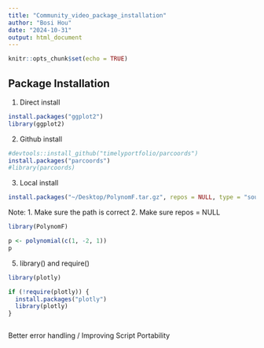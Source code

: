 ```yaml
---
title: "Community_video_package_installation"
author: "Bosi Hou"
date: "2024-10-31"
output: html_document
---
```


```r
knitr::opts_chunk$set(echo = TRUE)
```

## Package Installation

1. Direct install
```r
install.packages("ggplot2")
library(ggplot2)
```

2. Github install
```r
#devtools::install_github("timelyportfolio/parcoords")
install.packages("parcoords")
#library(parcoords)


```

3. Local install
```r
install.packages("~/Desktop/PolynomF.tar.gz", repos = NULL, type = "source")
```
Note:
1. Make sure the path is correct
2. Make sure repos = NULL

```r
library(PolynomF)
```

```r
p <- polynomial(c(1, -2, 1))
p
```


5. library() and require()
```r
library(plotly)
```

```r
if (!require(plotly)) {
  install.packages("plotly")
  library(plotly)
}



```

Better error handling / Improving Script Portability

